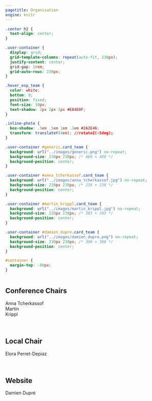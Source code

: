 ```yaml
---
pagetitle: Organisation
engine: knitr
---
```


```css
.center h2 {
  text-align: center;
}

.user-container {
  display: grid;
  grid-template-columns: repeat(auto-fit, 230px);
  justify-content: center;
  grid-gap: 1rem;
  grid-auto-rows: 230px;
}

.hover_esp_team {
  color: white;
  bottom: 0; 
  position: fixed;
  font-size: 30px;
  text-shadow: 2px 2px 2px #E84E0F;
}

.inline-photo {
  box-shadow: .5em .5em 1em .1em #2A2E46;
  transform: translateY(4em); //rotateZ(-5deg);
}

.user-container #generic.card_team {
  background: url("../images/generic.png") no-repeat;
  background-size: 230px 230px; /* 480 × 480 */
  background-position: center;
}

.user-container #anna_tcherkassof.card_team {
  background: url("../images/anna_tcherkassof.jpg") no-repeat;
  background-size: 230px 230px; /* 238 × 238 */
  background-position: center;
}

.user-container #martin_krippl.card_team {
  background: url("../images/martin_krippl.jpg") no-repeat;
  background-size: 230px 230px; /* 203 × 203 */
  background-position: center;
}

.user-container #damien_dupre.card_team {
  background: url("../images/damien_dupre.png") no-repeat;
  background-size: 230px 230px; /* 300 × 300 */
  background-position: center;
}

#container {
  margin-top: -80px;
}	
   
```

## Conference Chairs {.center}

```{=HTML}
<section id="container">
    <div class="user-container">
        <div id="anna_tcherkassof" class="card_team inline-photo" onclick="window.open('https://www.lippc2s.fr/archives/person/anna-tcherkassof/','mywindow');" style="cursor: pointer;">
        <div class="hover_esp_team">Anna Tcherkassof</div>
        </div>
        <div id="martin_krippl" class="card_team inline-photo" onclick="window.open('https://www.ipsy.ovgu.de/ipsy/en/Departments/Methods+II_+Evaluation+and+Diagnostics/Team+Members/Krippl.html','mywindow');" style="cursor: pointer;">
        <div class="hover_esp_team">Martin<br>Krippl</div>
        </div>
    </div>
</section>
<br>
<br>
```

## Local Chair {.center}

```{=HTML}
<section id="container">
    <div class="user-container">
        <div id="generic" class="card_team inline-photo">
        <div class="hover_esp_team">Elora Perret-Depiaz</div>
        </div>
    </div>
</section>
<br>
<br>
```

## Website {.center}

```{=HTML}
<section id="container">
    <div class="user-container">
        <div id="damien_dupre" class="card_team inline-photo" onclick="window.open('https://business.dcu.ie/staff/dr-damien-dupre/','mywindow');" style="cursor: pointer;">
        <div class="hover_esp_team">Damien Dupré</div>
        </div>
    </div>
</section>
<br>
<br>
```